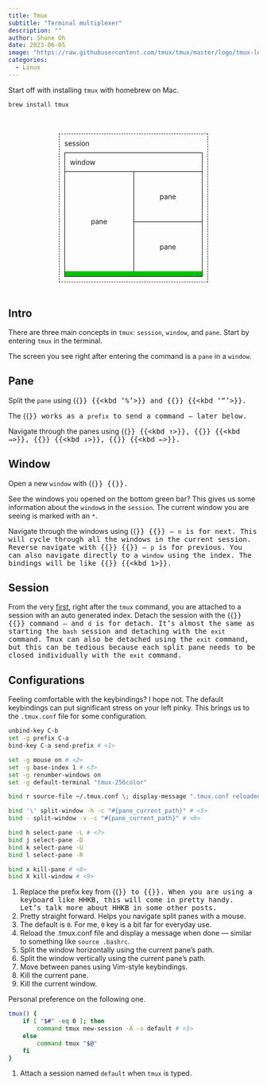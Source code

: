```yaml
---
title: Tmux
subtitle: "Terminal multiplexer"
description: ""
author: Shane Oh
date: 2023-06-05
image: "https://raw.githubusercontent.com/tmux/tmux/master/logo/tmux-logo.svg"
categories:
  - Linux
---
```


Start off with installing `tmux` with homebrew on Mac.

```.sh
brew install tmux
```

```{=html}
<div id="fig-tmux">

  <div class="--box --session">
    <div class="--tag">session</div>

    <div class="--box --window">
      <div class="--tag">window</div>
      <div class="--panes">
        <div class="--pane --pane-1">pane</div>
        <div class="--pane --pane-2">
          <div class="--pane --pane-21">pane</div>
          <div class="--pane --pane-22">pane</div>
        </div>
      </div>
      <div class="--pane-bottom"></div>
    </div>
  </div>
</div>

<style>
  #fig-tmux {
    width: 50%;
    min-width: 300px;
    margin: 50px auto;
  }

  .--tag {
    margin: 10px;
  }

  .--box {
    box-sizing: border-box;
  }
  
  .--session {
    border: 1px dashed black;
  }

  .--window {
    border: 1px solid black;
    margin: 10px;
  }

  .--panes {
    display: flex;
  }

  .--pane-1 {
    display: flex;
    width: 50%;
    height: 200px;
    justify-content: center;
    align-items: center;
    border-top: 1px solid black;
    border-right: 1px solid black;
  }

  .--pane-2 {
    width: 50%;
    height: 200px;
  }

  .--pane-21 {
    display: flex;
    height: 100px;
    justify-content: center;
    align-items: center;
    border-top: 1px solid black;
  }

  .--pane-22 {
    display: flex;
    height: 100px;
    justify-content: center;
    align-items: center;
    border-top: 1px solid black;
  }

  .--pane-bottom {
    background: #00c200;
    height: 10px;
  }
</style>
```

## Intro {#intro}
There are three main concepts in `tmux`: `session`, `window`, and `pane`.
Start by entering `tmux` in the terminal.

The screen you see right after entering the command is a `pane` in a `window`.

## Pane

Split the `pane` using {{<kbd Ctrl-b>}} {{<kbd '%'>}} and {{<kbd Ctrl-b>}} {{<kbd '"'>}}.

The {{<kbd Ctrl-b>}} works as a `prefix` to send a command --- later below.

Navigate through the panes using 
{{<kbd Ctrl-b>}} {{<kbd &uarr;>}},
{{<kbd Ctrl-b>}} {{<kbd &rarr;>}},
{{<kbd Ctrl-b>}} {{<kbd &darr;>}},
{{<kbd Ctrl-b>}} {{<kbd &larr;>}}.

## Window

Open a new `window` with {{<kbd Ctrl-b>}} {{<kbd c>}}.

See the windows you opened on the bottom green bar?
This gives us some information about the `window`s in the `session`.
The current window you are seeing is marked with an `*`.

Navigate through the windows using
{{<kbd Ctrl-b>}} {{<kbd n>}} --- `n` is for next.
This will cycle through all the windows in the current session.
Reverse navigate with {{<kbd Ctrl-b>}} {{<kbd p>}} --- `p` is for previous.
You can also navigate directly to a `window` using the index. The bindings will be like {{<kbd Ctrl-b>}} {{<kbd 1>}}.

## Session

From the very [first](#intro), right after the `tmux` command, you are attached to a session with an auto generated index. 
Detach the session with the {{<kbd Ctrl-b>}} {{<kbd d>}} command --- and `d` is for detach.
It's almost the same as starting the `bash` session and detaching with the `exit` command.
Tmux can also be detached using the `exit` command, but this can be tedious because each split pane needs to be closed individually with the `exit` command.

## Configurations

Feeling comfortable with the keybindings? I hope not. The default keybindings can put significant stress on your left pinky.
This brings us to the `.tmux.conf` file for some configuration.

```.sh
unbind-key C-b
set -g prefix C-a
bind-key C-a send-prefix # <1>

set -g mouse on # <2>
set -g base-index 1 # <3>
set -g renumber-windows on
set -g default-terminal "tmux-256color"

bind r source-file ~/.tmux.conf \; display-message ".tmux.conf reloaded!" # <4>

bind '\' split-window -h -c "#{pane_current_path}" # <5>
bind - split-window -v -c "#{pane_current_path}" # <6>

bind h select-pane -L # <7>
bind j select-pane -D
bind k select-pane -U
bind l select-pane -R

bind x kill-pane # <8>
bind X kill-window # <9>
```

1. Replace the prefix key from {{<kbd Ctrl-b>}} to {{<kbd Ctrl-a>}}. When you are using a keyboard like HHKB, this will come in pretty handy. Let's talk more about HHKB in some other posts.
2. Pretty straight forward. Helps you navigate split panes with a mouse.
3. The default is `0`. For me, `0` key is a bit far for everyday use.
4. Reload the .tmux.conf file and display a message when done --- similar to something like `source .bashrc`.
5. Split the window horizontally using the current pane's path.
6. Split the window vertically using the current pane's path.
7. Move between panes using Vim-style keybindings.
8. Kill the current pane.
9. Kill the current window.

Personal preference on the following one.

```.sh
tmux() {
    if [ "$#" -eq 0 ]; then
        command tmux new-session -A -s default # <1>
    else
        command tmux "$@"
    fi
}
```
1. Attach a session named `default` when `tmux` is typed.

